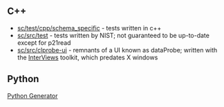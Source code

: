== C++ ==
* [https://github.com/stepcode/stepcode/tree/master/test/cpp/schema_specific sc/test/cpp/schema_specific] - tests written in c++
* [https://github.com/stepcode/stepcode/tree/master/src/test sc/src/test] - tests written by NIST; not guaranteed to be up-to-date except for p21read
* [https://github.com/stepcode/stepcode/tree/master/src/clprobe-ui sc/src/clprobe-ui] - remnants of a UI known as dataProbe; written with the [http://www.ivtools.org/ivtools/interviews.html InterViews] toolkit, which predates X windows

== Python ==
[https://github.com/stepcode/stepcode/wiki/python-generator Python Generator]